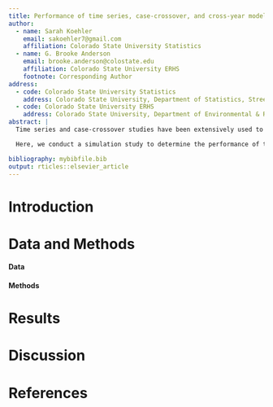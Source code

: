 ```yaml
---
title: Performance of time series, case-crossover, and cross-year models in estimating the effects of natural disasters on human health in the presence of delayed or displaced effects 
author:
  - name: Sarah Koehler
    email: sakoehler7@gmail.com
    affiliation: Colorado State University Statistics
  - name: G. Brooke Anderson
    email: brooke.anderson@colostate.edu
    affiliation: Colorado State University ERHS
    footnote: Corresponding Author
address:
  - code: Colorado State University Statistics
    address: Colorado State University, Department of Statistics, Street, Fort Collins, CO, Zip
  - code: Colorado State University ERHS
    address: Colorado State University, Department of Environmental & Radiological Health Sciences, Lake Street, Fort Collins, CO, Zip
abstract: |
  Time series and case-crossover studies have been extensively used to determine the health effects of both continuous environmental exposures (e.g., air pollution concentration, temperature) and binary exposures (e.g., heat waves). However, exposures to severe natural disasters, like heat waves and tropical storms, could affect mid-term patterns in health risks through either delayed effects or through mortality displacement. 

  Here, we conduct a simulation study to determine the performance of time series, case-crossover, and cross-year models to assess the acute health effects of natural disasters under different scenarios of delayed health effects or mortality displacement.

bibliography: mybibfile.bib
output: rticles::elsevier_article
---
```


Introduction
==========================

Data and Methods
==========================

#### Data

#### Methods

Results
==========================

Discussion
==========================


References {#references .unnumbered}
==========
